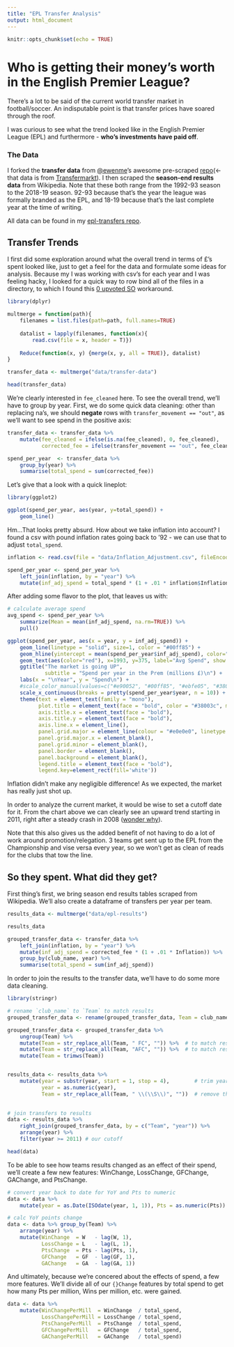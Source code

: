 ```yaml
---
title: "EPL Transfer Analysis"
output: html_document
---
```


```r
knitr::opts_chunk$set(echo = TRUE)
```

# Who is getting their money's worth in the English Premier League?

There's a lot to be said of the current world transfer market in football/soccer. An indisputable point is that transfer prices have soared through the roof. 

I was curious to see what the trend looked like in the English Premier League (EPL) and furthermore - **who's investments have paid off**.

### The Data
I forked the **transfer data** from [@ewenme](https://github.com/ewenme)'s awesome pre-scraped [repo](https://github.com/ewenme/transfers)(<- that data is from [Transfermarkt](https://www.transfermarkt.co.uk/)). I then scraped the **season-end results data** from Wikipedia. Note that these both range from the 1992-93 season to the 2018-19 season. 92-93 because that's the year the league was formally branded as the EPL, and 18-19 because that's the last complete year at the time of writing.

All data can be found in my [epl-transfers repo](https://github.com/delafields/data-projects/tree/master/epl-transfers).

## Transfer Trends
I first did some exploration around what the overall trend in terms of £'s spent looked like, just to get a feel for the data and formulate some ideas for analysis. Because my I was working with csv's for each year and I was feeling hacky, I looked for a quick way to row bind all of the files in a directory, to which I found this [0 upvoted SO](https://stackoverflow.com/questions/30242065/trying-to-merge-multiple-csv-files-in-r/30242347) workaround. 

```r
library(dplyr)

multmerge = function(path){
    filenames = list.files(path=path, full.names=TRUE)
    
    datalist = lapply(filenames, function(x){
        read.csv(file = x, header = T)})
    
    Reduce(function(x, y) {merge(x, y, all = TRUE)}, datalist)
}

transfer_data <- multmerge("data/transfer-data")

head(transfer_data)
```

We're clearly interested in `fee_cleaned` here. To see the overall trend, we'll have to group by year. First, we do some quick data cleaning: other than replacing na's, we should **negate** rows with `transfer_movement == "out"`, as we'll want to see spend in the positive axis:

```r
transfer_data <- transfer_data %>%
    mutate(fee_cleaned = ifelse(is.na(fee_cleaned), 0, fee_cleaned), 
           corrected_fee = ifelse(transfer_movement == "out", fee_cleaned * -1, fee_cleaned))

spend_per_year  <- transfer_data %>% 
    group_by(year) %>%
    summarise(total_spend = sum(corrected_fee))
```

Let's give that a look with a quick lineplot:

```r
library(ggplot2)

ggplot(spend_per_year, aes(year, y=total_spend)) +
    geom_line()
```

Hm...That looks pretty absurd. How about we take inflation into account? I found a csv with pound inflation rates going back to '92 - we can use that to adjust `total_spend`.

```r
inflation <- read.csv(file = "data/Inflation_Adjustment.csv", fileEncoding="UTF-8-BOM")

spend_per_year <- spend_per_year %>%
    left_join(inflation, by = "year") %>%
    mutate(inf_adj_spend = total_spend * (1 + .01 * inflation$Inflation))

```

After adding some flavor to the plot, that leaves us with:
```r
# calculate average spend
avg_spend <- spend_per_year %>% 
    summarize(Mean = mean(inf_adj_spend, na.rm=TRUE)) %>% 
    pull()

ggplot(spend_per_year, aes(x = year, y = inf_adj_spend)) +
    geom_line(linetype = "solid", size=1, color = "#00ff85") +
    geom_hline(yintercept = mean(spend_per_year$inf_adj_spend), color="#e90052", linetype="dashed") +
    geom_text(aes(color="red"), x=1993, y=375, label="Avg Spend", show.legend = FALSE) +
    ggtitle("The market is going UP",
            subtitle = "Spend per year in the Prem (millions £)\n") +
    labs(x = "\nYear", y = "Spend\n") + 
    #scale_color_manual(values=c("#e90052", "#00ff85", "#ebfe05", "#38003c", "#500057")) + 
    scale_x_continuous(breaks = pretty(spend_per_year$year, n = 10)) +
    theme(text = element_text(family = "mono"),
          plot.title = element_text(face = "bold", color = "#38003c", margin = margin(10, 0, 10, 0)),
          axis.title.x = element_text(face = "bold"),
          axis.title.y = element_text(face = "bold"),
          axis.line.x = element_line(),
          panel.grid.major = element_line(colour = "#e0e0e0", linetype = "dashed", size=0.1),
          panel.grid.major.x = element_blank(),
          panel.grid.minor = element_blank(),
          panel.border = element_blank(), 
          panel.background = element_blank(),
          legend.title = element_text(face = "bold"),
          legend.key=element_rect(fill='white'))

```

Inflation didn't make any negligible difference! As we expected, the market has really just shot up.

In order to analyze the current market, it would be wise to set a cutoff date for it. From the chart above we can clearly see an upward trend starting in 2011, right after a steady crash in 2008 ([wonder why](https://en.wikipedia.org/wiki/Stock_market_crash#Crash_of_2008%E2%80%932009)). 

Note that this also gives us the added benefit of not having to do a lot of work around promotion/relegation. 3 teams get sent up to the EPL from the Championship and vise versa every year, so we won't get as clean of reads for the clubs that tow the line.

## So they spent. What did they get?

First thing's first, we bring season end results tables scraped from Wikipedia. We'll also create a dataframe of transfers per year per team.
```r
results_data <- multmerge("data/epl-results")

results_data

grouped_transfer_data <- transfer_data %>%
    left_join(inflation, by = "year") %>%
    mutate(inf_adj_spend = corrected_fee * (1 + .01 * Inflation)) %>%
    group_by(club_name, year) %>%
    summarise(total_spend = sum(inf_adj_spend))
```

In order to join the results to the transfer data, we'll have to do some more data cleaning.

```r
library(stringr)

# rename `club_name` to `Team` to match results
grouped_transfer_data <- rename(grouped_transfer_data, Team = club_name)

grouped_transfer_data <- grouped_transfer_data %>% 
    ungroup(Team) %>%
    mutate(Team = str_replace_all(Team, " FC", "")) %>%  # to match results names
    mutate(Team = str_replace_all(Team, "AFC", "")) %>%  # to match results names
    mutate(Team = trimws(Team))


results_data <- results_data %>% 
    mutate(year = substr(year, start = 1, stop = 4),        # trim year to just the first yyyy
           year = as.numeric(year),
           Team = str_replace_all(Team, " \\(\\S\\)", ""))  # remove the (C)'s and (R)'s from Team names

    
# join transfers to results
data <- results_data %>% 
    right_join(grouped_transfer_data, by = c("Team", "year")) %>%
    arrange(year) %>%
    filter(year >= 2011) # our cutoff

head(data)
```

To be able to see how teams results changed as an effect of their spend, we'll create a few new features: WinChange, LossChange, GFChange, GAChange, and PtsChange.

```r
# convert year back to date for YoY and Pts to numeric
data <- data %>% 
    mutate(year = as.Date(ISOdate(year, 1, 1)), Pts = as.numeric(Pts))

# calc YoY points change
data <- data %>% group_by(Team) %>%
    arrange(year) %>%
    mutate(WinChange  = W   - lag(W, 1),
           LossChange = L   - lag(L, 1),
           PtsChange  = Pts - lag(Pts, 1),
           GFChange   = GF  - lag(GF, 1),
           GAChange   = GA  - lag(GA, 1))
```


And ultimately, because we're concered about the effects of spend, a few more features. We'll divide all of our `{}Change` features by total spend to get how many Pts per million, Wins per million, etc. were gained.

```r
data <- data %>%
    mutate(WinChangePerMill  = WinChange  / total_spend,
           LossChangePerMill = LossChange / total_spend,
           PtsChangePerMill  = PtsChange  / total_spend,
           GFChangePerMill   = GFChange   / total_spend,
           GAChangePerMill   = GAChange   / total_spend)
```




